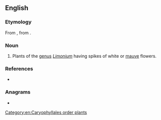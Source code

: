 {{also|Statice}}
==English==
{{rfi|en}}
{{wikipedia|Limonium}}
{{wikispecies|Limonium}}

===Etymology===
From {{bor|en|la|staticē}}, from {{der|en|grc|στατικός||standing still}}.

===Noun===
{{en-noun}}

# Plants of the [[genus]] ''[[Limonium]]'' having spikes of white or [[mauve]] flowers.

===References===
* {{R:OED Online|statice|n|189289|December 2012}}

===Anagrams===
* {{anagrams|en|a=aceistt|catties|etacist}}

[[Category:en:Caryophyllales order plants]]